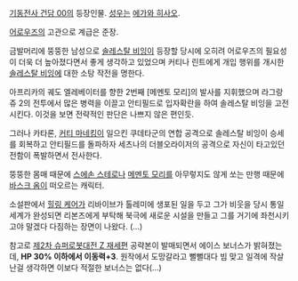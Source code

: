[[기동전사 건담 00]]의 등장인물. [[성우]]는 [[에가와 히사오]].

[[어로우즈]]의 고관으로 계급은 준장.

금발머리에 뚱뚱한 남성으로 [[솔레스탈 비잉]]이 등장할 당시에 오히려 어로우즈의 필요성이 더욱 더 높아졌다면서 좋게 생각하고 있었으며 커티나 린트에게 개입 행위를 개시한 [[솔레스탈 비잉]]에 대한 소탕 작전을 명한다.

아프리카의 궤도 엘레베이터를 향한 2번째 [메멘토 모리]의 발사를 지휘했으며 라그랑쥬 2의 전투에서 많은 병력을 이끌고 안티필드로 입자확란을 하여 솔레스탈 비잉을 고전시킨다. 이것을 보면 전략적인 판단은 나쁘지 않은 편인듯.

그러나 카타론, [[커티 마네킹]]이 일으킨 쿠데타군의 연합 공격으로 솔레스탈 비잉이 승세를 회복하고 안티필드를 돌파하자 세츠나의 더블오라이저의 공격으로 자신이 타고있던 전함이 폭발하면서 전사한다. 

뚱뚱한 몸매 때문에 [[스에손 스테로]]나 [[메멘토 모리]]를 아무렇지도 않게 쏘는 만행 때문에 [[바스크 옴]]이 떠오르는 캐릭터.

소설판에서 [[힐링 케어]]가 리바이브가 톨레미에 생포된 일을 두고 그가 비웃을 당시 통일 세계가 완성되면 리본즈에게 부탁해 북극에 새로운 시설을 만들고 그를 거기에 좌천시키고야 말겠다 다짐하는 장면이 나왔다. (...)

참고로 [[제2차 슈퍼로봇대전 Z 재세편]] 공략본이 발매되면서 에이스 보너스가 밝혀졌는데, '''HP 30% 이하에서 이동력+3'''. 원작에서 도망갈라고 뻘뻘대다 빔 맞고 일격에 작살난걸 생각하면 이보다 적절한 보너스는 없다(…)
